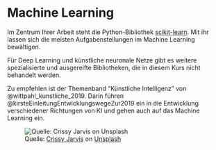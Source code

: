 # Machine Learning

Im Zentrum Ihrer Arbeit steht die Python-Bibliothek [scikit-learn](https://scikit-learn.org/stable/index.html). Mit ihr lassen sich die meisten Aufgabenstellungen im Machine Learning bewältigen. 

Für Deep Learning und künstliche neuronale Netze gibt es weitere spezialisierte und ausgereifte Bibliotheken, die in diesem Kurs nicht behandelt werden.

Zu empfehlen ist der Themenband "Künstliche Intelligenz" von @wittpahl_kunstliche_2019. Darin führen @kirsteEinleitungEntwicklungswegeZur2019 ein in die Entwicklung verschiedener Richtungen von KI und gehen auch auf das Machine Learning ein.

![Quelle: <a href="https://unsplash.com/@crissyjarvis?utm_source=unsplash&utm_medium=referral&utm_content=creditCopyText">Crissy Jarvis</a> on <a href="https://unsplash.com/s/photos/abacus?utm_source=unsplash&utm_medium=referral&utm_content=creditCopyText">Unsplash</a>
  ](/assets/img/crissy-jarvis-gdL-UZfnD3I-unsplash.jpg)